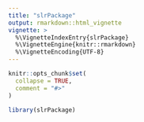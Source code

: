 ```yaml
---
title: "slrPackage"
output: rmarkdown::html_vignette
vignette: >
  %\VignetteIndexEntry{slrPackage}
  %\VignetteEngine{knitr::rmarkdown}
  %\VignetteEncoding{UTF-8}
---
```


```r
knitr::opts_chunk$set(
  collapse = TRUE,
  comment = "#>"
)
```

```r
library(slrPackage)
```
